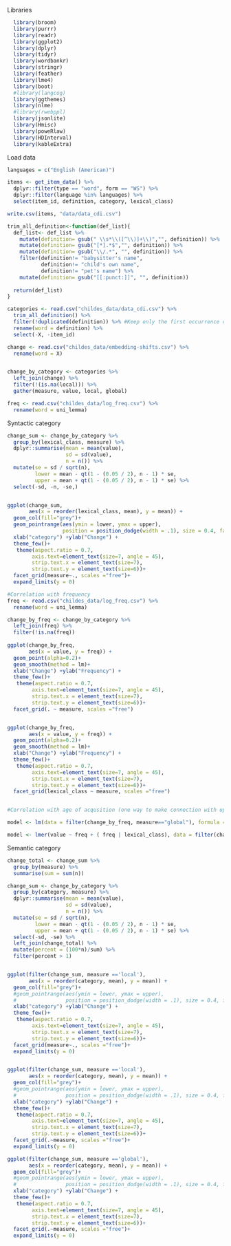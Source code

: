 
Libraries
```r
  library(broom)
  library(purrr)
  library(readr)
  library(ggplot2)
  library(dplyr)
  library(tidyr)
  library(wordbankr)
  library(stringr)
  library(feather)
  library(lme4)
  library(boot)
  #library(langcog)
  library(ggthemes)
  library(nlme)
  #library(rwebppl)
  library(jsonlite)
  library(Hmisc)
  library(poweRlaw)
  library(HDInterval)
  library(kableExtra)
```


Load data 
```r

languages = c("English (American)")

items <- get_item_data() %>%
  dplyr::filter(type == "word", form == "WS") %>%
  dplyr::filter(language %in% languages) %>%
  select(item_id, definition, category, lexical_class)

write.csv(items, "data/data_cdi.csv")

trim_all_definition<-function(def_list){
  def_list<- def_list %>%
    mutate(definition= gsub(" \\s*\\([^\\)]+\\)","", definition)) %>%
    mutate(definition= gsub("[*].*$","", definition)) %>%
    mutate(definition= gsub("\\/.*", "", definition)) %>%
    filter(definition!= "babysitter's name", 
           definition!= "child's own name", 
           definition!= "pet's name") %>%
    mutate(definition= gsub("[[:punct:]]", "", definition)) 
  
  return(def_list)
}

categories <- read.csv("childes_data/data_cdi.csv") %>%
  trim_all_definition() %>%
  filter(!duplicated(definition)) %>% #Keep only the first occurrence of polysemous words (not a good criterion, but a simple one)
  rename(word = definition) %>%
  select(-X, -item_id) 

change <- read.csv("childes_data/embedding-shifts.csv") %>%
  rename(word = X)


change_by_category <- categories %>%
  left_join(change) %>%
  filter(!(is.na(local))) %>%
  gather(measure, value, local, global)

freq <- read.csv("childes_data/log_freq.csv") %>%
  rename(word = uni_lemma)

```

Syntactic category
```r

change_sum <- change_by_category %>%
  group_by(lexical_class, measure) %>%
  dplyr::summarise(mean = mean(value),
                   sd = sd(value),
                   n = n()) %>%
  mutate(se = sd / sqrt(n),
         lower = mean - qt(1 - (0.05 / 2), n - 1) * se,
         upper = mean + qt(1 - (0.05 / 2), n - 1) * se) %>%
  select(-sd, -n, -se,)  


ggplot(change_sum, 
       aes(x = reorder(lexical_class, mean), y = mean)) + 
  geom_col(fill="grey")+
  geom_pointrange(aes(ymin = lower, ymax = upper), 
                  position = position_dodge(width = .1), size = 0.4, fatten = 2) + 
  xlab("category") +ylab("Change") +
  theme_few()+
   theme(aspect.ratio = 0.7, 
        axis.text=element_text(size=7, angle = 45),
        strip.text.x = element_text(size=7),
        strip.text.y = element_text(size=6))+
  facet_grid(measure~., scales ="free")+
  expand_limits(y = 0)

#Correlation with frequency
freq <- read.csv("childes_data/log_freq.csv") %>%
  rename(word = uni_lemma)

change_by_freq <- change_by_category %>%
  left_join(freq) %>%
  filter(!is.na(freq)) 
  
ggplot(change_by_freq, 
       aes(x = value, y = freq)) +
  geom_point(alpha=0.2)+
  geom_smooth(method = lm)+
  xlab("Change") +ylab("Frequency") +
  theme_few()+
   theme(aspect.ratio = 0.7, 
        axis.text=element_text(size=7, angle = 45),
        strip.text.x = element_text(size=7),
        strip.text.y = element_text(size=6))+
  facet_grid(. ~ measure, scales ="free")


ggplot(change_by_freq, 
       aes(x = value, y = freq)) +
  geom_point(alpha=0.2)+
  geom_smooth(method = lm)+
  xlab("Change") +ylab("Frequency") +
  theme_few()+
   theme(aspect.ratio = 0.7, 
        axis.text=element_text(size=7, angle = 45),
        strip.text.x = element_text(size=7),
        strip.text.y = element_text(size=6))+
  facet_grid(lexical_class ~ measure, scales ="free")


#Correlation with age of acqusition (one way to make connection with uptake)

model <- lm(data = filter(change_by_freq, measure=="global"), formula = value ~ freq )

model <- lmer(value ~ freq + ( freq | lexical_class), data = filter(change_by_freq, measure=="local"))

```

Semantic category

```r

change_total <- change_sum %>%
  group_by(measure) %>%
  summarise(sum = sum(n))

change_sum <- change_by_category %>%
  group_by(category, measure) %>%
  dplyr::summarise(mean = mean(value),
                   sd = sd(value),
                   n = n()) %>%
  mutate(se = sd / sqrt(n),
         lower = mean - qt(1 - (0.05 / 2), n - 1) * se,
         upper = mean + qt(1 - (0.05 / 2), n - 1) * se) %>%
  select(-sd, -se) %>%
  left_join(change_total) %>%
  mutate(percent = (100*n)/sum) %>%
  filter(percent > 1)


ggplot(filter(change_sum, measure =='local'), 
       aes(x = reorder(category, mean), y = mean)) + 
  geom_col(fill="grey")+
  #geom_pointrange(aes(ymin = lower, ymax = upper), 
  #                position = position_dodge(width = .1), size = 0.4, fatten = 2) + 
  xlab("category") +ylab("Change") +
  theme_few()+
   theme(aspect.ratio = 0.7, 
        axis.text=element_text(size=7, angle = 45),
        strip.text.x = element_text(size=7),
        strip.text.y = element_text(size=6))+
  facet_grid(measure~., scales ="free")+
  expand_limits(y = 0)


ggplot(filter(change_sum, measure =='local'), 
       aes(x = reorder(category, mean), y = mean)) + 
  geom_col(fill="grey")+
  #geom_pointrange(aes(ymin = lower, ymax = upper), 
  #                position = position_dodge(width = .1), size = 0.4, fatten = 2) + 
  xlab("category") +ylab("Change") +
  theme_few()+
   theme(aspect.ratio = 0.7, 
        axis.text=element_text(size=7, angle = 45),
        strip.text.x = element_text(size=7),
        strip.text.y = element_text(size=6))+
  facet_grid(.~measure, scales ="free")+
  expand_limits(y = 0)

ggplot(filter(change_sum, measure =='global'), 
       aes(x = reorder(category, mean), y = mean)) + 
  geom_col(fill="grey")+
  #geom_pointrange(aes(ymin = lower, ymax = upper), 
  #                position = position_dodge(width = .1), size = 0.4, fatten = 2) + 
  xlab("category") +ylab("Change") +
  theme_few()+
   theme(aspect.ratio = 0.7, 
        axis.text=element_text(size=7, angle = 45),
        strip.text.x = element_text(size=7),
        strip.text.y = element_text(size=6))+
  facet_grid(.~measure, scales ="free")+
  expand_limits(y = 0)



```

